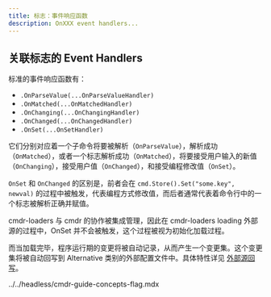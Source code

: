 ```yaml
---
title: 标志：事件响应函数
description: OnXXX event handlers...
---
```


## 关联标志的 Event Handlers

标准的事件响应函数有：

- `.OnParseValue(...OnParseValueHandler)`
- `.OnMatched(...OnMatchedHandler)`
- `.OnChanging(...OnChangingHandler)`
- `.OnChanged(...OnChangedHandler)`
- `.OnSet(...OnSetHandler)`

它们分别对应着一个子命令将要被解析（`OnParseValue`），解析成功（`OnMatched`），或者一个标志解析成功（`OnMatched`），将要接受用户输入的新值（`OnChanging`），接受用户值（`OnChanged`），和接受编程修改值（`OnSet`）。

`OnSet` 和 `OnChanged` 的区别是，前者会在 `cmd.Store().Set("some.key", newval)` 的过程中被触发，代表编程方式修改值，而后者通常代表着命令行中的一个标志被解析正确并赋值。

cmdr-loaders 与 cmdr 的协作被集成管理，因此在 cmdr-loaders loading 外部源的过程中，OnSet 并不会被触发，这个过程被视为初始化加载过程。

而当加载完毕，程序运行期的变更将被自动记录，从而产生一个变更集。这个变更集将被自动回写到 Alternative 类别的外部配置文件中。具体特性详见 [外部源回写](../g11-with-loaders#write-back)。

<include>../../headless/cmdr-guide-concepts-flag.mdx</include>

